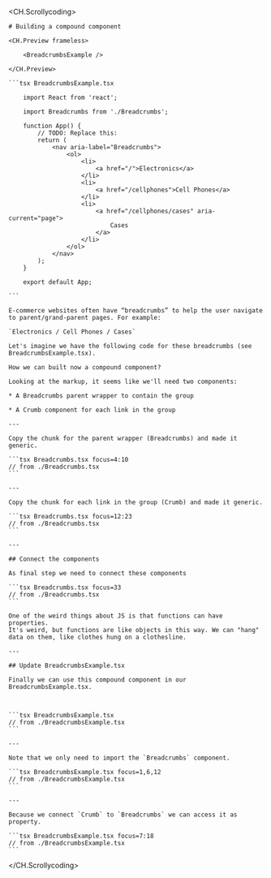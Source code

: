 
<CH.Scrollycoding>

    # Building a compound component

    <CH.Preview frameless>

        <BreadcrumbsExample />

    </CH.Preview>

    ```tsx BreadcrumbsExample.tsx

        import React from 'react';

        import Breadcrumbs from './Breadcrumbs';

        function App() {
            // TODO: Replace this:
            return (
                <nav aria-label="Breadcrumbs">
                    <ol>
                        <li>
                            <a href="/">Electronics</a>
                        </li>
                        <li>
                            <a href="/cellphones">Cell Phones</a>
                        </li>
                        <li>
                            <a href="/cellphones/cases" aria-current="page">
                                Cases
                            </a>
                        </li>
                    </ol>
                </nav>
            );
        }

        export default App;

    ```

    E-commerce websites often have “breadcrumbs” to help the user navigate to parent/grand-parent pages. For example:

    `Electronics / Cell Phones / Cases`

    Let's imagine we have the following code for these breadcrumbs (see BreadcrumbsExample.tsx).

    How we can built now a compound component?

    Looking at the markup, it seems like we'll need two components:

    * A Breadcrumbs parent wrapper to contain the group

    * A Crumb component for each link in the group

    ---

    Copy the chunk for the parent wrapper (Breadcrumbs) and made it generic.

    ```tsx Breadcrumbs.tsx focus=4:10
    // from ./Breadcrumbs.tsx
    ```

    ---

    Copy the chunk for each link in the group (Crumb) and made it generic.

    ```tsx Breadcrumbs.tsx focus=12:23
    // from ./Breadcrumbs.tsx
    ```

    ---

    ## Connect the components

    As final step we need to connect these components

    ```tsx Breadcrumbs.tsx focus=33
    // from ./Breadcrumbs.tsx
    ```

    One of the weird things about JS is that functions can have properties.
    It's weird, but functions are like objects in this way. We can "hang" data on them, like clothes hung on a clothesline.

    ---

    ## Update BreadcrumbsExample.tsx

    Finally we can use this compound component in our BreadcrumbsExample.tsx.



    ```tsx BreadcrumbsExample.tsx
    // from ./BreadcrumbsExample.tsx
    ```

    ---

    Note that we only need to import the `Breadcrumbs` component.

    ```tsx BreadcrumbsExample.tsx focus=1,6,12
    // from ./BreadcrumbsExample.tsx
    ```

    ---

    Because we connect `Crumb` to `Breadcrumbs` we can access it as property.

    ```tsx BreadcrumbsExample.tsx focus=7:18
    // from ./BreadcrumbsExample.tsx
    ```

</CH.Scrollycoding>

<div style={{ height: 300 }} />
